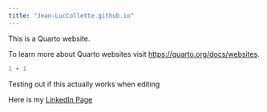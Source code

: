 ```yaml
---
title: "Jean-LucCollette.github.io"
---
```


This is a Quarto website.

To learn more about Quarto websites visit <https://quarto.org/docs/websites>.

```r
1 + 1
```

Testing out if this actually works when editing

Here is my [LinkedIn Page](https://www.linkedin.com/in/jean-luccollette/)
